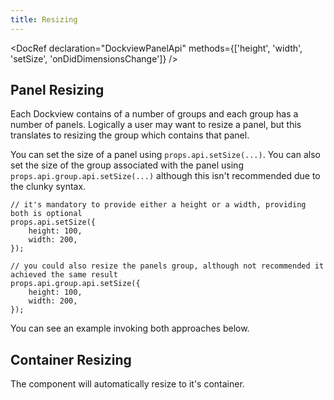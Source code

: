 ```yaml
---
title: Resizing
---
```




<DocRef declaration="DockviewPanelApi" methods={['height', 'width', 'setSize', 'onDidDimensionsChange']} />



## Panel Resizing

Each Dockview contains of a number of groups and each group has a number of panels.
Logically a user may want to resize a panel, but this translates to resizing the group which contains that panel.

You can set the size of a panel using `props.api.setSize(...)`.
You can also set the size of the group associated with the panel using `props.api.group.api.setSize(...)` although this isn't recommended
due to the clunky syntax.

```tsx
// it's mandatory to provide either a height or a width, providing both is optional
props.api.setSize({
    height: 100,
    width: 200,
});

// you could also resize the panels group, although not recommended it achieved the same result
props.api.group.api.setSize({
    height: 100,
    width: 200,
});
```

You can see an example invoking both approaches below.

<MultiFrameworkContainer sandboxId="resize-dockview" react={ResizeDockview} />

## Container Resizing

The component will automatically resize to it's container.

<MultiFrameworkContainer
    sandboxId="resizecontainer-dockview"
    react={DockviewResizeContainer}
/>
